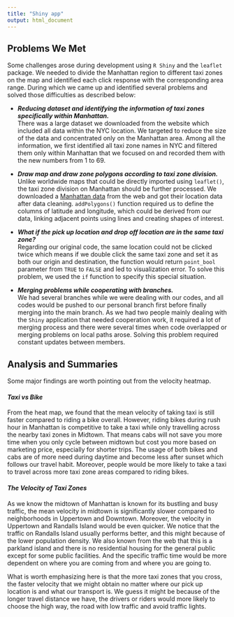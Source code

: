 ```yaml
---
title: "Shiny app"
output: html_document
---
```

  
## Problems We Met

Some challenges arose during development using `R Shiny` and the `leaflet` package. We needed to divide the Manhattan region to different taxi zones on the map and identified each click response with the corresponding area range. During which we came up and identified several problems and solved those difficulties as described below:

- ___Reducing dataset and identifying the information of taxi zones specifically within Manhattan.___   
There was a large dataset we downloaded from the website which included all data within the NYC location. We targeted to reduce the size of the data and concentrated only on the Manhattan area. Among all the information, we first identified all taxi zone names in NYC and filtered them only within Manhattan that we focused on and recorded them with the new numbers from 1 to 69.   

- ___Draw map and draw zone polygons according to taxi zone division.___     
Unlike worldwide maps that could be directly imported using `leaflet()`, the taxi zone division on Manhattan should be further processed. We downloaded a [Manhattan data](https://www1.nyc.gov/site/tlc/about/tlc-trip-record-data.page) from the web and got their location data after data cleaning. `addPolygons()` function required us to define the columns of latitude and longitude, which could be derived from our data, linking adjacent points using lines and creating shapes of interest.  

- ___What if the pick up location and drop off location are in the same taxi zone?___    
Regarding our original code, the same location could not be clicked twice which means if we double click the same taxi zone and set it as both our origin and destination, the function would return `point_bool` parameter from `TRUE` to `FALSE` and led to visualization error. To solve this problem, we used the `if` function to specify this special situation.  

- ___Merging problems while cooperating with branches.___  
We had several branches while we were dealing with our codes, and all codes would be pushed to our personal branch first before finally merging into the main branch. As we had two people mainly dealing with the `Shiny` application that needed cooperation work, it required a lot of merging process and there were several times when code overlapped or merging problems on local paths arose. Solving this problem required constant updates between members.
<!-- - Click function?(km)   -->
<!-- - Host interactive R shiny application on Github over the web. (km)   -->
 
## Analysis and Summaries  

Some major findings are worth pointing out from the velocity heatmap.   

#### ***Taxi vs Bike***   
  
From the heat map, we found that the mean velocity of taking taxi is still faster compared to riding a bike overall. However, riding bikes during rush hour in Manhattan is competitive to take a taxi while only travelling across the nearby taxi zones in Midtown. That means cabs will not save you more time when you only cycle between midtown but cost you more based on marketing price, especially for shorter trips. The usage of both bikes and cabs are of more need during daytime and become less after sunset which follows our travel habit. Moreover, people would be more likely to take a taxi to travel across more taxi zone areas compared to riding bikes.   
  
#### ***The Velocity of Taxi Zones***  
  
As we know the midtown of Manhattan is known for its bustling and busy traffic, the mean velocity in midtown is significantly slower compared to neighborhoods in Uppertown and Downtown. Moreover, the velocity in Uppertown and Randalls Island would be even quicker. We notice that the traffic on Randalls Island usually performs better, and this might because of the lower population density. We also known from the web that this is a parkland island and there is no residential housing for the general public except for some public facilities. And the specific traffic time would be more dependent on where you are coming from and where you are going to.
  
What is worth emphasizing here is that the more taxi zones that you cross, the faster velocity that we might obtain no matter where our pick up location is and what our transport is. We guess it might be because of the longer travel distance we have, the drivers or riders would more likely to choose the high way, the road with low traffic and avoid traffic lights.   
